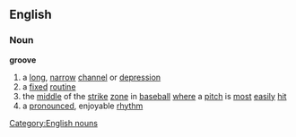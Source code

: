 ==English==
===Noun===
'''groove'''

#a [[long]], [[narrow]] [[channel]] or [[depression]]
#a [[fixed]] [[routine]]
#the [[middle]] of the [[strike]] [[zone]] in [[baseball]] [[where]] a [[pitch]] is [[most]] [[easily]] [[hit]]
#a [[pronounced]], enjoyable [[rhythm]]

[[Category:English nouns]]